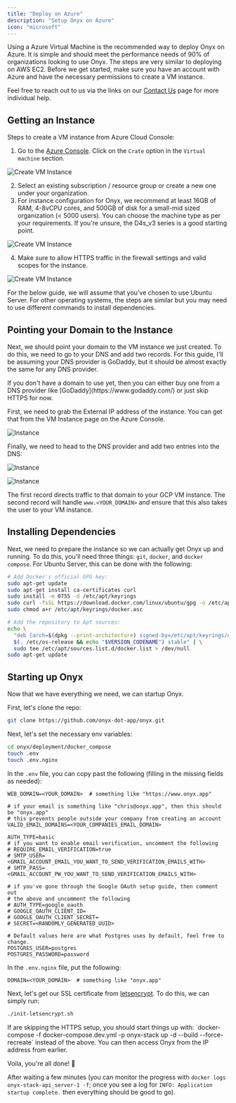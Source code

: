 ```yaml
---
title: "Deploy on Azure"
description: "Setup Onyx on Azure"
icon: "microsoft"
---
```


Using a Azure Virtual Machine is the recommended way to deploy Onyx on Azure.
It is simple and should meet the performance needs of 90% of organizations looking to use Onyx.
The steps are very similar to deploying on AWS EC2. Before we get started,
make sure you have an account with Azure and have the necessary permissions to create a VM instance.

Feel free to reach out to us via the links on our [Contact Us](https://docs.onyx.app/contact_us)
page for more individual help.

## Getting an Instance

Steps to create a VM instance from Azure Cloud Console:

1. Go to the [Azure Console](https://portal.azure.com/#home). Click on the `Crate` option in the `Virtual machine` section.

![Create VM Instance](/archive/images/setup_guides/azure/create-vm.png)

2. Select an existing subscription / resource group or create a new one under your organization.
3. For instance configuration for Onyx, we recommend at least 16GB of RAM, 4-8vCPU cores, and 500GB of disk for a small-mid sized organization (< 5000 users). You can choose the machine type as per your requirements.
   If you're unsure, the D4s_v3 series is a good starting point.

![Create VM Instance](/archive/images/setup_guides/azure/create-vm-2.png)

4. Make sure to allow HTTPS traffic in the firewall settings and valid scopes for the instance.

![Create VM Instance](/archive/images/setup_guides/azure/create-vm-3.png)

For the below guide, we will assume that you’ve chosen to use Ubuntu Server. For other operating systems,
the steps are similar but you may need to use different commands to install dependencies.

## Pointing your Domain to the Instance

Next, we should point your domain to the VM instance we just created. To do this,
we need to go to your DNS and add two records. For this guide, I'll be assuming your DNS provider is GoDaddy,
but it should be almost exactly the same for any DNS provider.

<Info>
  If you don't have a domain to use yet,
  then you can either buy one from a DNS provider like [GoDaddy](https://www.godaddy.com/) or just skip HTTPS for now.
</Info>

First, we need to grab the External IP address of the instance.
You can get that from the VM Instance page on the Azure Console.

![Instance](/archive/images/setup_guides/azure/instance-ip.png)

Finally, we need to head to the DNS provider and add two entries into the DNS:

![Instance](/archive/images/setup_guides/gcp/ARecord.png)

![Instance](/archive/images/setup_guides/gcp/CnameRecord.png)

The first record directs traffic to that domain to your GCP VM instance.
The second record will handle `www.<YOUR_DOMAIN>` and ensure that this also takes the user to your VM instance.

## Installing Dependencies

Next, we need to prepare the instance so we can actually get Onyx up and running. To do this, you'll need three things:
`git`, `docker`, and `docker compose`. For Ubuntu Server, this can be done with the following:

```bash
# Add Docker's official GPG key:
sudo apt-get update
sudo apt-get install ca-certificates curl
sudo install -m 0755 -d /etc/apt/keyrings
sudo curl -fsSL https://download.docker.com/linux/ubuntu/gpg -o /etc/apt/keyrings/docker.asc
sudo chmod a+r /etc/apt/keyrings/docker.asc

# Add the repository to Apt sources:
echo \
  "deb [arch=$(dpkg --print-architecture) signed-by=/etc/apt/keyrings/docker.asc] https://download.docker.com/linux/ubuntu \
  $(. /etc/os-release && echo "$VERSION_CODENAME") stable" | \
  sudo tee /etc/apt/sources.list.d/docker.list > /dev/null
sudo apt-get update
```

## Starting up Onyx

Now that we have everything we need, we can startup Onyx.

First, let's clone the repo:

```bash
git clone https://github.com/onyx-dot-app/onyx.git
```

Next, let's set the necessary env variables:

```bash
cd onyx/deployment/docker_compose
touch .env
touch .env.nginx
```

In the `.env` file, you can copy past the following (filling in the missing fields as needed):

```
WEB_DOMAIN=<YOUR_DOMAIN>  # something like "https://www.onyx.app"

# if your email is something like "chris@onyx.app", then this should be "onyx.app"
# this prevents people outside your company from creating an account
VALID_EMAIL_DOMAINS=<YOUR_COMPANIES_EMAIL_DOMAIN>

AUTH_TYPE=basic
# if you want to enable email verification, uncomment the following
# REQUIRE_EMAIL_VERIFICATION=true
# SMTP_USER=<GMAIL_ACCOUNT_EMAIL_YOU_WANT_TO_SEND_VERIFICATION_EMAILS_WITH>
# SMTP_PASS=<GMAIL_ACCOUNT_PW_YOU_WANT_TO_SEND_VERIFICATION_EMAILS_WITH>

# if you've gone through the Google OAuth setup guide, then comment out
# the above and uncomment the following
# AUTH_TYPE=google_oauth
# GOOGLE_OAUTH_CLIENT_ID=
# GOOGLE_OAUTH_CLIENT_SECRET=
# SECRET=<RANDOMLY_GENERATED_UUID>

# Default values here are what Postgres uses by default, feel free to change.
POSTGRES_USER=postgres
POSTGRES_PASSWORD=password
```

In the `.env.nginx` file, put the following:

```
DOMAIN=<YOUR_DOMAIN>  # something like "onyx.app"
```

Next, let's get our SSL certificate from [letsencrypt](https://letsencrypt.org/). To do this, we can simply run:

```bash
./init-letsencrypt.sh
```

<Info>
  If are skipping the HTTPS setup, you should start things up with:
  `docker-compose -f docker-compose.dev.yml -p onyx-stack up -d --build --force-recreate` instead of the above.
  You can then access Onyx from the IP address from earlier.
</Info>

Voila, you're all done! 🎉

After waiting a few minutes (you can monitor the progress with `docker logs onyx-stack-api_server-1 -f`;
once you see a log for `INFO: Application startup complete.` then everything should be good to go).
